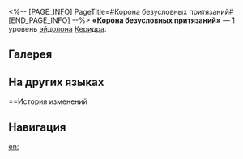 <%-- [PAGE_INFO]
PageTitle=#Корона безусловных притязаний#
[END_PAGE_INFO] --%>
{{Эйдолон Инфобокс
|Название         = Корона безусловных притязаний
|Изображение      = Эйдолон Корона безусловных притязаний.png
|Персонаж         = Керидра
|Уровень          = 1
|Длительность     = 
|Описание         = Когда персонаж со статусом Боевые заслуги наносит урон, он игнорирует 16% защиты цели. Если имеющийся статус Боевые заслуги был усилен до статуса Воинский титул, то, когда этот персонаж наносит урон навыка, он дополнительно игнорирует 20% защиты цели. Когда Керидра использует навык, она восстанавливает 2 ед. энергии выбранного союзника.
|Свойство1        = 
|Масштабирование1 = 
}}
'''«Корона безусловных притязаний»''' — 1 уровень [[эйдолон]]а [[Керидра]].

==Галерея==
{{Галерея|position=left|captionalign=center
|Персонаж Керидра Эйдолон 1.png|Осколок Эйдолона
}}

==На других языках==
{{На других языках
|en   = Seize the Crowns of All
|zhs  = 夺走一切王冠
|zht  = 奪走一切王冠
|ja   = {{Rubi|全|すべ}}ての{{Rubi|王冠|おうかん}}を{{Rubi|奪|うば}}え
|ko   = 모든 왕관을 빼앗고
|es   = Me haré con todas las coronas
|fr   = Monopole du pouvoir
|ru   = Корона безусловных притязаний
|th   = Seize the Crowns of All
|vi   = Đoạt Lấy Tất Cả Vương Miện
|de   = Eroberung der Kronen aller
|id   = Seize the Crowns of All
|pt   = Reivindique Todas as Coroas
}}

==История изменений
{{История изменений|3.5}}

==Навигация==
{{Навык Навбокс|Керидра}}

[[en:]]